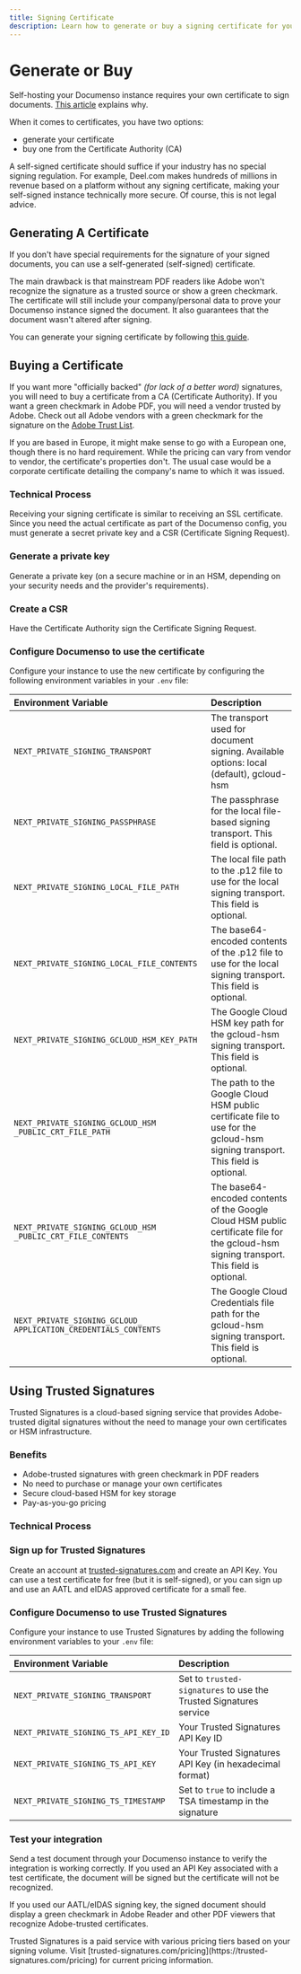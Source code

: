 ```yaml
---
title: Signing Certificate
description: Learn how to generate or buy a signing certificate for your Documenso instance.
---
```



# Generate or Buy

Self-hosting your Documenso instance requires your own certificate to sign documents. [This article](https://documenso.com/blog/building-documenso-pt1) explains why.

When it comes to certificates, you have two options:

- generate your certificate
- buy one from the Certificate Authority (CA)

<Callout type="info" emoji="ℹ️">
  A self-signed certificate should suffice if your industry has no special signing regulation. For
  example, Deel.com makes hundreds of millions in revenue based on a platform without any signing
  certificate, making your self-signed instance technically more secure. Of course, this is not
  legal advice.
</Callout>

## Generating A Certificate

If you don't have special requirements for the signature of your signed documents, you can use a self-generated (self-signed) certificate.

The main drawback is that mainstream PDF readers like Adobe won't recognize the signature as a trusted source or show a green checkmark. The certificate will still include your company/personal data to prove your Documenso instance signed the document. It also guarantees that the document wasn't altered after signing.

You can generate your signing certificate by following [this guide](/developers/local-development/signing-certificate).

## Buying a Certificate

If you want more "officially backed" _(for lack of a better word)_ signatures, you will need to buy a certificate from a CA (Certificate Authority). If you want a green checkmark in Adobe PDF, you will need a vendor trusted by Adobe. Check out all Adobe vendors with a green checkmark for the signature on the [Adobe Trust List](https://helpx.adobe.com/acrobat/kb/approved-trust-list1.html).

If you are based in Europe, it might make sense to go with a European one, though there is no hard requirement. While the pricing can vary from vendor to vendor, the certificate's properties don't. The usual case would be a corporate certificate detailing the company's name to which it was issued.

### Technical Process

Receiving your signing certificate is similar to receiving an SSL certificate. Since you need the actual certificate as part of the Documenso config, you must generate a secret private key and a CSR (Certificate Signing Request).

<Steps>

### Generate a private key

Generate a private key (on a secure machine or in an HSM, depending on your security needs and the provider's requirements).

### Create a CSR

Have the Certificate Authority sign the Certificate Signing Request.

### Configure Documenso to use the certificate

Configure your instance to use the new certificate by configuring the following environment variables in your `.env` file:

| Environment Variable                                            | Description                                                                                                                               |
| :-------------------------------------------------------------- | :---------------------------------------------------------------------------------------------------------------------------------------- |
| `NEXT_PRIVATE_SIGNING_TRANSPORT`                                | The transport used for document signing. Available options: local (default), gcloud-hsm                                                   |
| `NEXT_PRIVATE_SIGNING_PASSPHRASE`                               | The passphrase for the local file-based signing transport. This field is optional.                                                        |
| `NEXT_PRIVATE_SIGNING_LOCAL_FILE_PATH`                          | The local file path to the .p12 file to use for the local signing transport. This field is optional.                                      |
| `NEXT_PRIVATE_SIGNING_LOCAL_FILE_CONTENTS`                      | The base64-encoded contents of the .p12 file to use for the local signing transport. This field is optional.                              |
| `NEXT_PRIVATE_SIGNING_GCLOUD_HSM_KEY_PATH`                      | The Google Cloud HSM key path for the gcloud-hsm signing transport. This field is optional.                                               |
| `NEXT_PRIVATE_SIGNING_GCLOUD_HSM _PUBLIC_CRT_FILE_PATH`         | The path to the Google Cloud HSM public certificate file to use for the gcloud-hsm signing transport. This field is optional.             |
| `NEXT_PRIVATE_SIGNING_GCLOUD_HSM _PUBLIC_CRT_FILE_CONTENTS`     | The base64-encoded contents of the Google Cloud HSM public certificate file for the gcloud-hsm signing transport. This field is optional. |
| `NEXT_PRIVATE_SIGNING_GCLOUD_ APPLICATION_CREDENTIALS_CONTENTS` | The Google Cloud Credentials file path for the gcloud-hsm signing transport. This field is optional.                                      |

</Steps>

## Using Trusted Signatures

Trusted Signatures is a cloud-based signing service that provides Adobe-trusted digital signatures without
the need to manage your own certificates or HSM infrastructure.

### Benefits

- Adobe-trusted signatures with green checkmark in PDF readers
- No need to purchase or manage your own certificates
- Secure cloud-based HSM for key storage
- Pay-as-you-go pricing

### Technical Process

<Steps>

### Sign up for Trusted Signatures

Create an account at [trusted-signatures.com](https://trusted-signatures.com) and create an API Key. You can
use a test certificate for free (but it is self-signed), or you can sign up and use an AATL and eIDAS approved
certificate for a small fee.

### Configure Documenso to use Trusted Signatures

Configure your instance to use Trusted Signatures by adding the following environment variables to your `.env` file:

| Environment Variable                 | Description                                                       |
| :----------------------------------- | :---------------------------------------------------------------- |
| `NEXT_PRIVATE_SIGNING_TRANSPORT`     | Set to `trusted-signatures` to use the Trusted Signatures service |
| `NEXT_PRIVATE_SIGNING_TS_API_KEY_ID` | Your Trusted Signatures API Key ID                                |
| `NEXT_PRIVATE_SIGNING_TS_API_KEY`    | Your Trusted Signatures API Key (in hexadecimal format)           |
| `NEXT_PRIVATE_SIGNING_TS_TIMESTAMP`  | Set to `true` to include a TSA timestamp in the signature         |

### Test your integration

Send a test document through your Documenso instance to verify the integration is working correctly.
If you used an API Key associated with a test certificate, the document will be signed but the
certificate will not be recognized.

If you used our AATL/eIDAS signing key, the signed document should display a green checkmark in Adobe Reader
and other PDF viewers that recognize Adobe-trusted certificates.

</Steps>

<Callout type="info" emoji="ℹ️">
  Trusted Signatures is a paid service with various pricing tiers based on your signing volume.
  Visit [trusted-signatures.com/pricing](https://trusted-signatures.com/pricing) for current pricing
  information.
</Callout>
